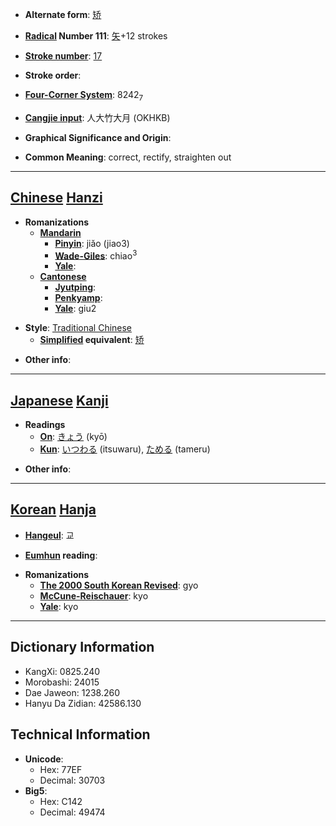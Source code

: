 * '''Alternate form''': [[矫]]

* '''[[Wiktionary:Chinese radical index| Radical]] Number 111''': [[Wiktionary:Chinese radical index 矢|矢]]+12 strokes

* '''[[Wiktionary:Chinese total strokes index|Stroke number]]''': [[Wiktionary:Chinese total strokes index 17|17]]

* '''Stroke order''': 

* '''[[Wiktionary:Chinese four corner index|Four-Corner System]]''': 8242<sub>7</sub>

* '''[[Wiktionary:Chinese Cangjie index|Cangjie input]]''': 人大竹大月 (OKHKB)

* '''Graphical Significance and Origin''': 

* '''Common Meaning''': correct, rectify, straighten out

----

== [[Chinese]] [[Hanzi]] ==

* '''Romanizations'''
** '''[[Mandarin]]'''
*** '''[[Pinyin]]''': jiǎo (jiao3)
*** '''[[Wade-Giles]]''': chiao<sup>3</sup>
*** '''[[Yale]]''': 
** '''[[Cantonese]]'''
*** '''[[Jyutping]]''':
*** '''[[Penkyamp]]''': 
*** '''[[Yale]]''': giu2

* '''Style''': [[Traditional Chinese]] 
** '''[[Simplified Chinese|Simplified]] equivalent''': [[矫]]

* '''Other info''': 

----

== [[Japanese]] [[Kanji]] ==

* '''Readings'''
** '''[[On]]''': [[きょう]] (kyō)
** '''[[Kun]]''': [[いつわる]] (itsuwaru), [[ためる]] (tameru)

* '''Other info''':  

----

== [[Korean]] [[Hanja]] ==

* '''[[Hangeul]]''': 교

* '''[[Eumhun]] reading''': 

* '''Romanizations'''
** '''[[The 2000 South Korean Revised Romanization|The 2000 South Korean Revised]]''': gyo
** '''[[McCune-Reischauer]]''': kyo
** '''[[Yale]]''': kyo

----

== Dictionary Information ==

* KangXi: 0825.240
* Morobashi: 24015
* Dae Jaweon: 1238.260
* Hanyu Da Zidian: 42586.130

== Technical Information ==

* '''Unicode''':
** Hex: 77EF
** Decimal: 30703
* '''Big5''':
** Hex: C142
** Decimal: 49474
